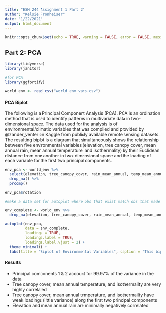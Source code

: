 ```yaml
---
title: "ESM 244 Assignment 1 Part 2"
author: "Kelsie Fronheiser"
date: "1/22/2021"
output: html_document
---
```


```r
knitr::opts_chunk$set(echo = TRUE, warning = FALSE, error = FALSE, message = FALSE)
```
## Part 2: PCA
```r
library(tidyverse)
library(janitor)

#for PCA
library(ggfortify)
```

```r
world_env <- read_csv("world_env_vars.csv")
```
#### PCA Biplot

The following is a Principal Component Analysis (PCA). PCA is an ordination method that is used to identify patterns in multivariate data in two-dimensional space. The data used for the analysis is of environmental/climatic variables that was compiled and provided by @zander_venter on Kaggle from publicly available remote sensing datasets. The resulting biplot is a diagram that simultaneously shows the relationship between five environmental variables (elevation, tree canopy cover, mean annual rain, mean annual temperature, and isothermality) by their Euclidean distance from one another in two-dimensional space and the loading of each variable for the first two principal components.
```r

env_pca <- world_env %>% 
  select(elevation, tree_canopy_cover, rain_mean_annual, temp_mean_annual, isothermality) %>% 
  drop_na() %>% 
  prcomp()

env_pca$rotation

#make a data set for autoplot where obs that exist match obs that made the variables

env_complete <- world_env %>% 
  drop_na(elevation, tree_canopy_cover, rain_mean_annual, temp_mean_annual, isothermality)

autoplot(env_pca,
         data = env_complete,
         loadings = TRUE,
         loadings.label = TRUE,
         loadings.label.vjust = 2) +
  theme_minimal() +
  labs(title = "Biplot of Environmental Variables", caption = "This biplot shows the relationship between elevation, tree canaopy cover, annual mean rain, annual mean temperature, \n and isothermality across the globe. Observation are indicated by the black dots and the loadings of each variable are \n indicated by the red lines & labeled.")
```

#### Results
* Principal components 1 & 2 account for 99.97% of the variance in the data
* Tree canopy cover, mean annual temperature, and isothermailty are very highly correlated
* Tree canopy cover, mean annual temperature, and isothermailty have weak loadings (little variance) along the first two principal components
* Elevation and mean annual rain are minimally negatively correlated
